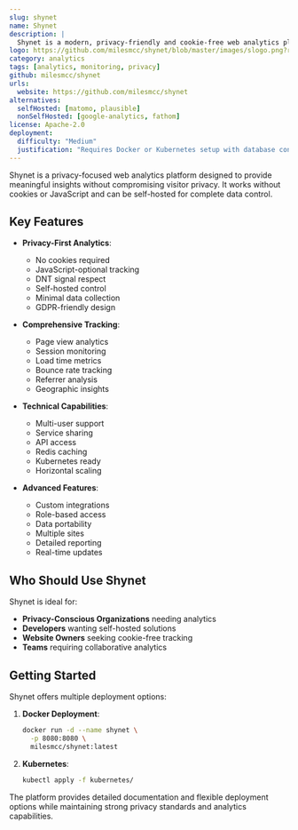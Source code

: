 ```yaml
---
slug: shynet
name: Shynet
description: |
  Shynet is a modern, privacy-friendly and cookie-free web analytics platform that provides detailed insights without compromising visitor privacy. It works without JavaScript and can be self-hosted.
logo: https://github.com/milesmcc/shynet/blob/master/images/slogo.png?raw=true
category: analytics
tags: [analytics, monitoring, privacy]
github: milesmcc/shynet
urls:
  website: https://github.com/milesmcc/shynet
alternatives:
  selfHosted: [matomo, plausible]
  nonSelfHosted: [google-analytics, fathom]
license: Apache-2.0
deployment:
  difficulty: "Medium"
  justification: "Requires Docker or Kubernetes setup with database configuration. Multiple deployment options available but needs proper setup."
---
```


Shynet is a privacy-focused web analytics platform designed to provide meaningful
insights without compromising visitor privacy. It works without cookies or JavaScript
and can be self-hosted for complete data control.

## Key Features

- **Privacy-First Analytics**:

  - No cookies required
  - JavaScript-optional tracking
  - DNT signal respect
  - Self-hosted control
  - Minimal data collection
  - GDPR-friendly design

- **Comprehensive Tracking**:

  - Page view analytics
  - Session monitoring
  - Load time metrics
  - Bounce rate tracking
  - Referrer analysis
  - Geographic insights

- **Technical Capabilities**:

  - Multi-user support
  - Service sharing
  - API access
  - Redis caching
  - Kubernetes ready
  - Horizontal scaling

- **Advanced Features**:
  - Custom integrations
  - Role-based access
  - Data portability
  - Multiple sites
  - Detailed reporting
  - Real-time updates

## Who Should Use Shynet

Shynet is ideal for:

- **Privacy-Conscious Organizations** needing analytics
- **Developers** wanting self-hosted solutions
- **Website Owners** seeking cookie-free tracking
- **Teams** requiring collaborative analytics

## Getting Started

Shynet offers multiple deployment options:

1. **Docker Deployment**:

   ```bash
   docker run -d --name shynet \
     -p 8080:8080 \
     milesmcc/shynet:latest
   ```

2. **Kubernetes**:
   ```bash
   kubectl apply -f kubernetes/
   ```

The platform provides detailed documentation and flexible deployment options while
maintaining strong privacy standards and analytics capabilities.
